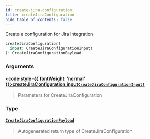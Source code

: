 ```yaml
---
id: create-jira-configuration
title: createJiraConfiguration
hide_table_of_contents: false
---
```








Create a configuration for Jira Integration

```graphql
createJiraConfiguration(
  input: CreateJiraConfigurationInput!
): CreateJiraConfigurationPayload
```


### Arguments

#### [<code style={{ fontWeight: 'normal' }}>createJiraConfiguration.<b>input</b></code>](#)<Bullet />[`CreateJiraConfigurationInput!`](/api/graphql/documentation/inputs/create-jira-configuration-input) <Badge class="secondary" text="non-null"/> <Badge class="secondary" text="input"/>
> Parameters for CreateJiraConfiguration
> 

### Type

#### [`CreateJiraConfigurationPayload`](/api/graphql/documentation/objects/create-jira-configuration-payload) <Badge class="secondary" text="object"/>
> Autogenerated return type of CreateJiraConfiguration
> 





